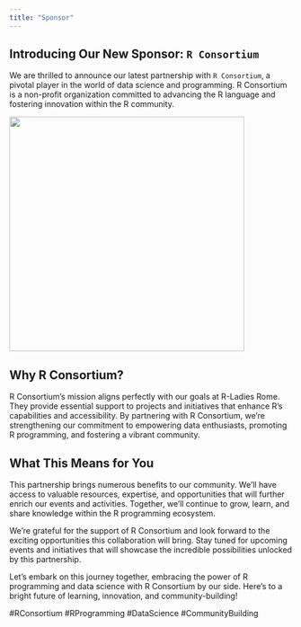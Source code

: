 ```yaml
---
title: "Sponsor"
---
```


## Introducing Our New Sponsor: `R Consortium`

We are thrilled to announce our latest partnership with `R Consortium`, a pivotal player in the world of data science and programming. R Consortium is a non-profit organization committed to advancing the R language and fostering innovation within the R community.

![](../images/rconsortium.png){fig-align="center" width="418"}

## Why R Consortium?

R Consortium's mission aligns perfectly with our goals at R-Ladies Rome. They provide essential support to projects and initiatives that enhance R's capabilities and accessibility. By partnering with R Consortium, we're strengthening our commitment to empowering data enthusiasts, promoting R programming, and fostering a vibrant community.

## What This Means for You

This partnership brings numerous benefits to our community. We'll have access to valuable resources, expertise, and opportunities that will further enrich our events and activities. Together, we'll continue to grow, learn, and share knowledge within the R programming ecosystem.

We're grateful for the support of R Consortium and look forward to the exciting opportunities this collaboration will bring. Stay tuned for upcoming events and initiatives that will showcase the incredible possibilities unlocked by this partnership.

Let's embark on this journey together, embracing the power of R programming and data science with R Consortium by our side. Here's to a bright future of learning, innovation, and community-building!

#RConsortium #RProgramming #DataScience #CommunityBuilding
